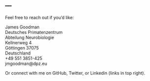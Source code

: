 ---
---

<link rel="stylesheet" href="styles.css" type="text/css">

Feel free to reach out if you'd like:

James Goodman<br>
Deutsches Primatenzentrum<br>
Abteilung Neurobiologie<br>
Kellnerweg 4<br>
Göttingen 37075<br>
Deutschland<br>
+49 551 3851-425<br>
jmgoodman@dpz.eu<br>

Or connect with me on GitHub, Twitter, or Linkedin (links in top right).


